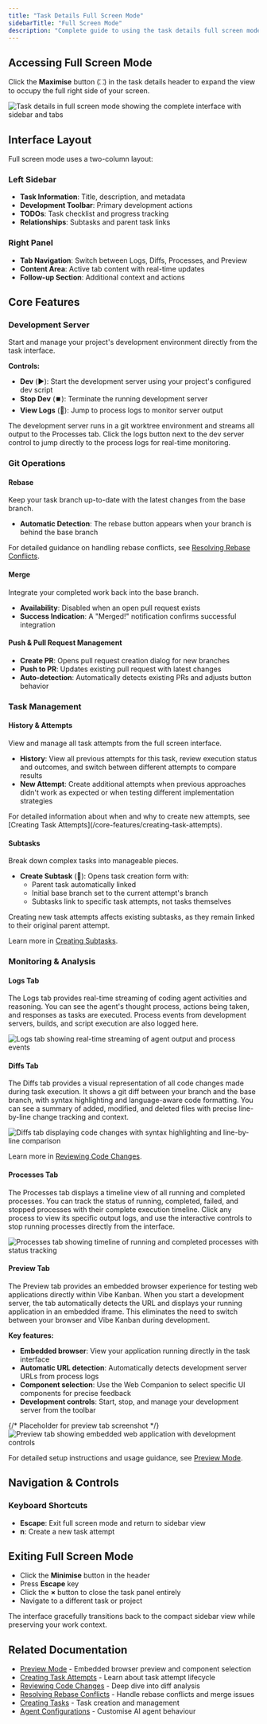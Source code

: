 ```yaml
---
title: "Task Details Full Screen Mode"
sidebarTitle: "Full Screen Mode"
description: "Complete guide to using the task details full screen mode for development workflows, including dev server, git operations, logs, diffs, and process monitoring"
---
```


## Accessing Full Screen Mode

Click the **Maximise** button (⛶) in the task details header to expand the view to occupy the full right side of your screen.

<Frame>
<img src="/images/vk-task-detail.jpeg" alt="Task details in full screen mode showing the complete interface with sidebar and tabs" />
</Frame>

## Interface Layout

Full screen mode uses a two-column layout:

### Left Sidebar
- **Task Information**: Title, description, and metadata
- **Development Toolbar**: Primary development actions
- **TODOs**: Task checklist and progress tracking  
- **Relationships**: Subtasks and parent task links

### Right Panel
- **Tab Navigation**: Switch between Logs, Diffs, Processes, and Preview
- **Content Area**: Active tab content with real-time updates
- **Follow-up Section**: Additional context and actions

## Core Features

### Development Server

Start and manage your project's development environment directly from the task interface.

**Controls:**
- **Dev** (▶️): Start the development server using your project's configured dev script
- **Stop Dev** (⏹️): Terminate the running development server
- **View Logs** (📄): Jump to process logs to monitor server output

The development server runs in a git worktree environment and streams all output to the Processes tab. Click the logs button next to the dev server control to jump directly to the process logs for real-time monitoring.

### Git Operations

#### Rebase
Keep your task branch up-to-date with the latest changes from the base branch.

- **Automatic Detection**: The rebase button appears when your branch is behind the base branch

For detailed guidance on handling rebase conflicts, see [Resolving Rebase Conflicts](/core-features/resolving-rebase-conflicts).

#### Merge
Integrate your completed work back into the base branch.

- **Availability**: Disabled when an open pull request exists
- **Success Indication**: A "Merged!" notification confirms successful integration

#### Push & Pull Request Management
- **Create PR**: Opens pull request creation dialog for new branches
- **Push to PR**: Updates existing pull request with latest changes
- **Auto-detection**: Automatically detects existing PRs and adjusts button behavior

### Task Management

#### History & Attempts
View and manage all task attempts from the full screen interface.

- **History**: View all previous attempts for this task, review execution status and outcomes, and switch between different attempts to compare results
- **New Attempt**: Create additional attempts when previous approaches didn't work as expected or when testing different implementation strategies

<Info>
For detailed information about when and why to create new attempts, see [Creating Task Attempts](/core-features/creating-task-attempts).
</Info>

#### Subtasks
Break down complex tasks into manageable pieces.

- **Create Subtask** (🔀): Opens task creation form with:
  - Parent task automatically linked
  - Initial base branch set to the current attempt's branch
  - Subtasks link to specific task attempts, not tasks themselves

<Warning>
Creating new task attempts affects existing subtasks, as they remain linked to their original parent attempt.
</Warning>

Learn more in [Creating Subtasks](/core-features/subtasks).

### Monitoring & Analysis

#### Logs Tab
The Logs tab provides real-time streaming of coding agent activities and reasoning. You can see the agent's thought process, actions being taken, and responses as tasks are executed. Process events from development servers, builds, and script execution are also logged here.

<Frame>
<img src="/images/vk-logs.png" alt="Logs tab showing real-time streaming of agent output and process events" />
</Frame>

#### Diffs Tab  
The Diffs tab provides a visual representation of all code changes made during task execution. It shows a git diff between your branch and the base branch, with syntax highlighting and language-aware code formatting. You can see a summary of added, modified, and deleted files with precise line-by-line change tracking and context.

<Frame>
<img src="/images/vk-diffs.png" alt="Diffs tab displaying code changes with syntax highlighting and line-by-line comparison" />
</Frame>

Learn more in [Reviewing Code Changes](/core-features/reviewing-code-changes).

#### Processes Tab
The Processes tab displays a timeline view of all running and completed processes. You can track the status of running, completed, failed, and stopped processes with their complete execution timeline. Click any process to view its specific output logs, and use the interactive controls to stop running processes directly from the interface.

<Frame>
<img src="/images/vk-processes.png" alt="Processes tab showing timeline of running and completed processes with status tracking" />
</Frame>

#### Preview Tab
The Preview tab provides an embedded browser experience for testing web applications directly within Vibe Kanban. When you start a development server, the tab automatically detects the URL and displays your running application in an embedded iframe. This eliminates the need to switch between your browser and Vibe Kanban during development.

**Key features:**
- **Embedded browser**: View your application running directly in the task interface
- **Automatic URL detection**: Automatically detects development server URLs from process logs
- **Component selection**: Use the Web Companion to select specific UI components for precise feedback
- **Development controls**: Start, stop, and manage your development server from the toolbar

<Frame>
{/* Placeholder for preview tab screenshot */}
<img src="/images/vk-preview.png" alt="Preview tab showing embedded web application with development controls" />
</Frame>

For detailed setup instructions and usage guidance, see [Preview Mode](/core-features/preview-mode).

## Navigation & Controls

### Keyboard Shortcuts
- **Escape**: Exit full screen mode and return to sidebar view
- **n**: Create a new task attempt



## Exiting Full Screen Mode

- Click the **Minimise** button in the header
- Press **Escape** key
- Click the **×** button to close the task panel entirely
- Navigate to a different task or project

The interface gracefully transitions back to the compact sidebar view while preserving your work context.

## Related Documentation

- [Preview Mode](/core-features/preview-mode) - Embedded browser preview and component selection
- [Creating Task Attempts](/core-features/creating-task-attempts) - Learn about task attempt lifecycle
- [Reviewing Code Changes](/core-features/reviewing-code-changes) - Deep dive into diff analysis  
- [Resolving Rebase Conflicts](/core-features/resolving-rebase-conflicts) - Handle rebase conflicts and merge issues
- [Creating Tasks](/core-features/creating-tasks) - Task creation and management
- [Agent Configurations](/configuration-customisation/agent-configurations) - Customise AI agent behaviour
